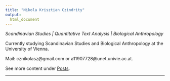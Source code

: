 ```yaml
---
title: "Nikola Krisztian Czindrity"
output: 
  html_document
---
```


*Scandinavian Studies | Quantitative Text Analysis | Biological Anthropology*  

Currently studying Scandinavian Studies and Biological Anthropology at the University of Vienna. 

Mail: cznikolasz@gmail.com or a11907728@unet.univie.ac.at. 

See more content under [Posts](content.html).

  ---



